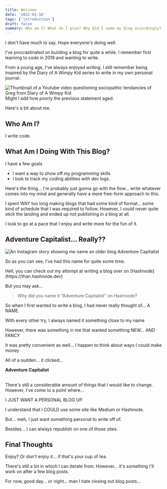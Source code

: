 ```yaml
---
title: Welcome
date: '2022-03-16'
tags: ['introduction']
draft: false
summary: Who am I? What do I plan? Why did I name my blog accordingly?
---
```

I don't have much to say. Hope everyone's doing well.

I've procrastinated on building a blog for quite a while. I remember first learning to code in 2019 and wanting to write.

From a young age, I've always enjoyed writing. I still remember being inspired by the Diary of A Wimpy Kid series to write in my own personal journal.

<div className="text-center">
  <Image src="/post-assets/welcome/1.png" alt="Thumbnail of a Youtube video questioning sociopathic tendancies of Greg from Diary of A Wimpy Kid" width={550} height={195} />
  <figcaption>Might I add how poorly the previous statement aged.</figcaption>
</div>

Here's a bit about me.

## Who Am I?
I write code.

## What Am I Doing With This Blog?
I have a few goals
- I want a way to show off my programming skills
- I look to track my coding abilities with dev logs.

Here's the thing... I'm probably just gonna go with the flow... write whatever comes into my mind and generally have a more free-form approach to this.

I spent WAY too long making blogs that had some kind of format... some kind of schedule that I was required to follow. However, I could never quite stick the landing and ended up not publishing in a blog at all.

I look to go at a pace that I enjoy and write more for the fun of it.

## Adventure Capitalist... Really??
<div class="grid overflow-hidden grid-cols-2 gap-8">
	<Image src="/post-assets/welcome/2.jpg" alt="An Instagram story showing me name an older blog Adventure Capitalist" width={560} height={1005} />
  <div>
    <p> So as you can see, I've had this name for quite some time. </p>
    <p> Hell, you can check out my attempt at writing a blog over on [Hashnode](https://than.hashnode.dev) </p>
    <p> But you may ask... </p>
    <blockquote> Why did you name it "Adventure Capitalist" on Hashnode? </blockquote>
    <p> So when I first wanted to write a blog, I had never really thought of... A NAME. </p>
    <p> With every other try, I always named it something close to my name </p>
    <p> However, there was something in me that wanted something NEW... AND FANCY </p>
    <p> It was pretty convenient as well... I happen to think about ways I could make money </p>
    <p> All of a sudden... it clicked... </p>
    <b> Adventure Capitalist </b>
  </div>
</div>

<br />

There's still a considerable amount of things that I would like to change. However, I've come to a point where...

<p className="text-center text-2xl font-extrabold"> I JUST WANT A PERSONAL BLOG UP. </p>

I understand that I COULD use some site like Medium or Hashnode.

But... meh, I just want something personal to write off of.

Besides... I can always republish on one of those sites.

## Final Thoughts
Enjoy? Or don't enjoy it... if that's your cup of tea.

There's still a lot in which I can iterate from. However... it's something I'll work on after a few blog posts.

For now, good day... or night... man I hate closing out blog posts...